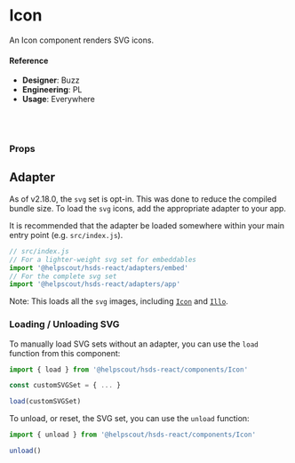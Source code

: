 
<Meta
  title="Components/Elements/Icon"
  component={Icon}
/>

# Icon

An Icon component renders SVG icons.

<Preview>
  <Story name="default">
    <Icons />
  </Story>
</Preview>

#### Reference

- **Designer**: Buzz
- **Engineering**: PL
- **Usage**: Everywhere

<br />
<br />

### Props

<Props of={Icon} />

## Adapter

As of v2.18.0, the `svg` set is opt-in. This was done to reduce the compiled bundle size. To load the `svg` icons, add the appropriate adapter to your app.

It is recommended that the adapter be loaded somewhere within your main entry point (e.g. `src/index.js`).

```js
// src/index.js
// For a lighter-weight svg set for embeddables
import '@helpscout/hsds-react/adapters/embed'
// For the complete svg set
import '@helpscout/hsds-react/adapters/app'
```

Note: This loads all the `svg` images, including [`Icon`](../../components/Icon) and [`Illo`](../../components/Illo).

### Loading / Unloading SVG

To manually load SVG sets without an adapter, you can use the `load` function from this component:

```js
import { load } from '@helpscout/hsds-react/components/Icon'

const customSVGSet = { ... }

load(customSVGSet)
```

To unload, or reset, the SVG set, you can use the `unload` function:

```js
import { unload } from '@helpscout/hsds-react/components/Icon'

unload()
```